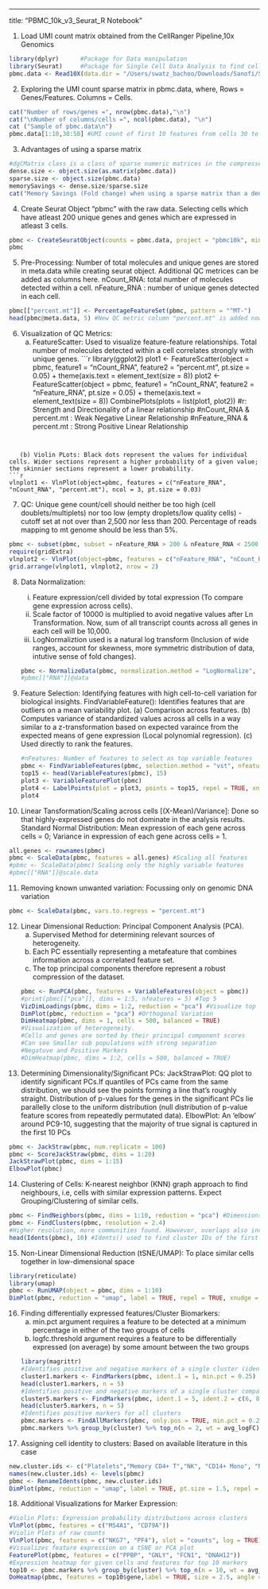 ---
title: "PBMC_10k_v3_Seurat_R Notebook"
 
1) Load UMI count matrix obtained from the CellRanger Pipeline,10x Genomics 
```r
library(dplyr)      #Package for Data manipulation              
library(Seurat)     #Package for Single Cell Data Analysis to find cell clusters          
pbmc.data <- Read10X(data.dir = "/Users/swatz_bachoo/Downloads/Sanofi/Seurat/filtered_feature_bc_matrix") #10X PBMCS from Healthy Donor
```

2) Exploring the UMI count sparse matrix in pbmc.data, where,
    Rows = Genes/Features.
    Columns = Cells.
```r
cat("Number of rows/genes =", nrow(pbmc.data),"\n")
cat("\nNumber of columns/cells =", ncol(pbmc.data), "\n")
cat ("Sample of pbmc.data\n")
pbmc.data[1:10,30:50] #UMI count of first 10 features from cells 30 to 50
```


3) Advantages of using a sparse matrix
```r
#dgCMatrix class is a class of sparse numeric matrices in the compressed, sparse, column-oriented format
dense.size <- object.size(as.matrix(pbmc.data))
sparse.size <- object.size(pbmc.data)
memorySavings <- dense.size/sparse.size
cat("Memory Savings (Fold change) when using a sparse matrix than a dense matrix =",memorySavings, "\n")
```


4) Create Seurat Object "pbmc" with the raw data.
   Selecting cells which have atleast 200 unique genes and genes which are expressed in atleast 3 cells.
```r
pbmc <- CreateSeuratObject(counts = pbmc.data, project = "pbmc10k", min.cells = 3, min.features = 200)
pbmc
```


5) Pre-Processing: Number of total molecules and unique genes are stored in meta.data while creating seurat object. Additional QC metrices can be added as columns here.
nCount_RNA: total number of molecules detected within a cell.
nFeature_RNA : number of unique genes detected in each cell.
```r
pbmc[["percent.mt"]] <- PercentageFeatureSet(pbmc, pattern = "^MT-")
head(pbmc@meta.data, 5) #New QC metric column "percent.mt" is added now
```
   
   
6) Visualization of QC Metrics:
   (a) FeatureScatter: Used to visualize feature-feature relationships. Total number of molecules detected within a cell correlates strongly with unique genes.
```r
library(ggplot2)
plot1 <- FeatureScatter(object = pbmc, feature1 = "nCount_RNA", feature2 = "percent.mt", pt.size = 0.05) + theme(axis.text = element_text(size = 8))
plot2 <- FeatureScatter(object = pbmc, feature1 = "nCount_RNA", feature2 = "nFeature_RNA", pt.size = 0.05) + theme(axis.text = element_text(size = 8))
CombinePlots(plots = list(plot1, plot2))
  #r: Strength and Directionality of a linear relationship
  #nCount_RNA & percent.mt : Weak Negative Linear Relationship
  #nFeature_RNA & percent.mt : Strong Positive Linear Relationship

```
 
 
   (b) Violin PLots: Black dots represent the values for individual cells. Wider sections represent a higher probability of a given value; the skinnier sections represent a lower probability.
```r
vlnplot1 <- VlnPlot(object=pbmc, features = c("nFeature_RNA", "nCount_RNA", "percent.mt"), ncol = 3, pt.size = 0.03)
```


7) QC: 
    Unique gene count/cell should neither be too high (cell doublets/multiplets) nor too low (empty droplets/low quality cells) - cutoff set at not over than 2,500 nor less than 200.
    Percentage of reads mapping to mt genome should be less than 5%.
```r
pbmc <- subset(pbmc, subset = nFeature_RNA > 200 & nFeature_RNA < 2500 & percent.mt < 5)
require(gridExtra)
vlnplot2 <- VlnPlot(object=pbmc, features = c("nFeature_RNA", "nCount_RNA", "percent.mt"), ncol = 3, pt.size = 0.1)
grid.arrange(vlnplot1, vlnplot2, nrow = 2)
```


8) Data Normalization:
    (i) Feature expression/cell divided by total expression (To compare gene expression across cells).
    (ii) Scale factor of 10000 is multiplied to avoid negative values after Ln Transformation. Now, sum of all transcript counts across all genes in each cell will be 10,000.
    (iii) LogNormaliztion used is a natural log transform (Inclusion of wide ranges, account for skewness, more symmetric distribution of data, intutive sense of fold changes).
```r
pbmc <- NormalizeData(pbmc, normalization.method = "LogNormalize", scale.factor = 10000)
#pbmc[["RNA"]]@data
```

9) Feature Selection: 
   Identifying features with high cell-to-cell variation for biological insights.
   FindVariableFeature(): Identifies features that are outliers on a mean variability plot.
                          (a) Comparison across features.
                          (b) Computes variance of standardized values across all cells in a way similar to a z-transformation based on expected varaince from the expected means of gene expression (Local polynomial regression). 
                          (c) Used directly to rank the features. 
```r
#nFeatures: Number of features to select as top variable features
pbmc <- FindVariableFeatures(pbmc, selection.method = "vst", nfeatures = 2000) 
top15 <- head(VariableFeatures(pbmc), 15)
plot3 <- VariableFeaturePlot(pbmc)
plot4 <- LabelPoints(plot = plot3, points = top15, repel = TRUE, xnudge = 0, ynudge = 0)
plot4
```
   
10) Linear Tansformation/Scaling across cells [(X-Mean)/Variance]: Done so that highly-expressed genes do not dominate in the analysis results.
    Standard Normal Distribution:
    Mean expression of each gene across cells = 0;
    Variance in expression of each gene across cells = 1. 
```r
all.genes <- rownames(pbmc)
pbmc <- ScaleData(pbmc, features = all.genes) #Scaling all features
#pbmc <- ScaleData(pbmc) Scaling only the highly variable features
#pbmc[["RNA"]]@scale.data
```
 
11) Removing known unwanted variation: Focussing only on genomic DNA variation
```r
pbmc <- ScaleData(pbmc, vars.to.regress = "percent.mt")
```

12) Linear Dimensional Reduction: Principal Component Analysis (PCA).
      (a) Supervised Method for determining relevant sources of heterogeneity.
      (b) Each PC essentially representing a metafeature that combines information across a correlated feature set. 
      (c) The top principal components therefore represent a robust compression of the dataset.
```r
pbmc <- RunPCA(pbmc, features = VariableFeatures(object = pbmc))
#print(pbmc[["pca"]], dims = 1:5, nfeatures = 5) #Top 5 
VizDimLoadings(pbmc, dims = 1:2, reduction = "pca") #Visualize top genes associated with reduction components
DimPlot(pbmc, reduction = "pca") #Orthogonal Variation
DimHeatmap(pbmc, dims = 1, cells = 500, balanced = TRUE) 
#Visualization of heterogeneity. 
#Cells and genes are sorted by their principal component scores
#Can see Smaller sub populations with strong separation
#Negatuve and Positive Markers
#DimHeatmap(pbmc, dims = 1:2, cells = 500, balanced = TRUE)
```

13) Determining Dimensionality/Significant PCs: 
    JackStrawPlot: QQ plot to identify significant PCs.If quantiles of PCs came from the same distribution, we should see the points forming a line that’s roughly straight. Distribution of p-values for the genes in the significant PCs lie parallelly close to the uniform distribution (null distribution of p-value feature scores from repeatedly permutated data). 
    ElbowPlot: An ‘elbow’ around PC9-10, suggesting that the majority of true signal is captured in the first 10 PCs
```r
pbmc <- JackStraw(pbmc, num.replicate = 100)
pbmc <- ScoreJackStraw(pbmc, dims = 1:20)
JackStrawPlot(pbmc, dims = 1:15)
ElbowPlot(pbmc) 
```

14) Clustering of Cells:
    K-nearest neighbor (KNN) graph approach to find neighbours, i.e, cells with similar expression patterns.
    Expect Grouping/Clustering of similar cells.
```r
pbmc <- FindNeighbors(pbmc, dims = 1:10, reduction = "pca") #Dimensions of reduction to use as input
pbmc <- FindClusters(pbmc, resolution = 2.4) 
#Higher resolution, more communities found. Howvever, overlaps also increase.
head(Idents(pbmc), 10) #Idents() used to find cluster IDs of the first five cells
```
   
15) Non-Linear Dimensional Reduction (tSNE/UMAP): To place similar cells together in low-dimensional space
```r
library(reticulate)
library(umap)
pbmc <- RunUMAP(object = pbmc, dims = 1:10)
DimPlot(pbmc, reduction = "umap", label = TRUE, repel = TRUE, xnudge = 0, ynudge = 0) #Same as UMAPPlot()
```

16) Finding differentially expressed features/Cluster Biomarkers:
    (a) min.pct argument requires a feature to be detected at a minimum percentage in either of the two groups of cells
    (b) logfc.threshold argument requires a feature to be differentially expressed (on average) by some amount between the two groups
```r
library(magrittr)
#Identifies positive and negative markers of a single cluster (ident.1), compared to all other cells
cluster1.markers <- FindMarkers(pbmc, ident.1 = 1, min.pct = 0.25)
head(cluster1.markers, n = 5)
#Identifies positive and negative markers of a single cluster compared to cells from other specified clusters
cluster5.markers <- FindMarkers(pbmc, ident.1 = 5, ident.2 = c(6, 8), min.pct = 0.25)
head(cluster5.markers, n = 5)
#Identifies positive markers for all clusters
pbmc.markers <- FindAllMarkers(pbmc, only.pos = TRUE, min.pct = 0.25, logfc.threshold = log(2))
pbmc.markers %>% group_by(cluster) %>% top_n(n = 2, wt = avg_logFC)
```

17) Assigning cell identity to clusters: Based on available literature in this case
```r
new.cluster.ids <- c("Platelets","Memory CD4+ T","NK", "CD14+ Mono", "Naive CD4+ T", "CD8+ T", "DC", "B", "FCGR3A+ Mono")
names(new.cluster.ids) <- levels(pbmc)
pbmc <- RenameIdents(pbmc, new.cluster.ids)
DimPlot(pbmc, reduction = "umap", label = TRUE, pt.size = 1.5, repel = TRUE, xnudge = 0, ynudge = 0) + NoLegend()
```

18) Additional Visualizations for Marker Expression:
```r
#Violin Plots: Expression probability distributions across clusters
VlnPlot(pbmc, features = c("MS4A1", "CD79A"))
#Violin Plots of raw counts
VlnPlot(pbmc, features = c("NKG7", "PF4"), slot = "counts", log = TRUE)
#Visualizes feature expression on a tSNE or PCA plot
FeaturePlot(pbmc, features = c("PPBP", "GNLY", "FCN1", "DNAH12"))
#Expression heatmap for given cells and features for top 10 markers
top10 <- pbmc.markers %>% group_by(cluster) %>% top_n(n = 10, wt = avg_logFC)
DoHeatmap(pbmc, features = top10$gene,label = TRUE, size = 2.5, angle = 25) + NoLegend() 
```

